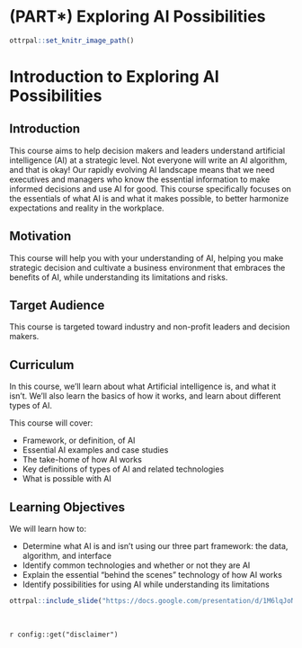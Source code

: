 
# (PART\*) Exploring AI Possibilities {-}

```r
ottrpal::set_knitr_image_path()
```

# Introduction to Exploring AI Possibilities

## Introduction

This course aims to help decision makers and leaders understand artificial intelligence (AI) at a strategic level. Not everyone will write an AI algorithm, and that is okay! Our rapidly evolving AI landscape means that we need executives and managers who know the essential information to make informed decisions and use AI for good. This course specifically focuses on the essentials of what AI is and what it makes possible, to better harmonize expectations and reality in the workplace.

## Motivation

This course will help you with your understanding of AI, helping you make strategic decision and cultivate a business environment that embraces the benefits of AI, while understanding its limitations and risks.

## Target Audience

This course is targeted toward industry and non-profit leaders and decision makers.

## Curriculum

In this course, we'll learn about what Artificial intelligence is, and what it isn't. We'll also learn the basics of how it works, and learn about different types of AI.

This course will cover:

- Framework, or definition, of AI
- Essential AI examples and case studies
- The take-home of how AI works
- Key definitions of types of AI and related technologies
- What is possible with AI


## Learning Objectives

We will learn how to:

- Determine what AI is and isn't using our three part framework: the data, algorithm, and interface
- Identify common technologies and whether or not they are AI
- Explain the essential "behind the scenes" technology of how AI works
- Identify possibilities for using AI while understanding its limitations

```r
ottrpal::include_slide("https://docs.google.com/presentation/d/1M6lqJoN0yQDPJtO8nGWYrb7pI6kNv3uZeKcB8y5iPok/edit#slide=id.g33dc6c728b0_0_187")
```

<br>
<div class = disclaimer>
`r config::get("disclaimer")`
</div>

<!-- # VIDEO Introduction to Exploring AI Possibilities {.unlisted .unnumbered} -->

<!-- You can find the Google Slides for this video [here](https://docs.google.com/presentation/d/1M6lqJoN0yQDPJtO8nGWYrb7pI6kNv3uZeKcB8y5iPok/edit?usp=sharing). -->
